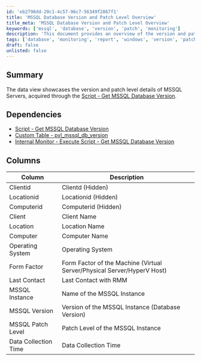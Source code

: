 ```yaml
---
id: 'eb2798dd-20c1-4c57-96c7-56349f2867f1'
title: 'MSSQL Database Version and Patch Level Overview'
title_meta: 'MSSQL Database Version and Patch Level Overview'
keywords: ['mssql', 'database', 'version', 'patch', 'monitoring']
description: 'This document provides an overview of the version and patch level details of MSSQL Servers, detailing the data collected through the associated script and its dependencies. It outlines the key columns and their descriptions for better understanding and utilization.'
tags: ['database', 'monitoring', 'report', 'windows', 'version', 'patch']
draft: false
unlisted: false
---
```

## Summary

The data view showcases the version and patch level details of MSSQL Servers, acquired through the [Script - Get MSSQL Database Version](https://proval.itglue.com/DOC-5078775-15161760).

## Dependencies

- [Script - Get MSSQL Database Version](https://proval.itglue.com/DOC-5078775-15161760)
- [Custom Table - pvl_mssql_db_version](https://proval.itglue.com/DOC-5078775-15161868)
- [Internal Monitor - Execute Script - Get MSSQL Database Version](https://proval.itglue.com/DOC-5078775-15161763)

## Columns

| Column                | Description                                                        |
|----------------------|--------------------------------------------------------------------|
| Clientid             | Clientd (Hidden)                                                  |
| Locationid           | Locationid (Hidden)                                              |
| Computerid           | Computerid (Hidden)                                              |
| Client               | Client Name                                                       |
| Location             | Location Name                                                     |
| Computer             | Computer Name                                                     |
| Operating System      | Operating System                                                  |
| Form Factor          | Form Factor of the Machine (Virtual Server/Physical Server/HyperV Host) |
| Last Contact         | Last Contact with RMM                                            |
| MSSQL Instance       | Name of the MSSQL Instance                                       |
| MSSQL Version        | Version of the MSSQL Instance (Database Version)                 |
| MSSQL Patch Level    | Patch Level of the MSSQL Instance                                 |
| Data Collection Time  | Data Collection Time                                              |













